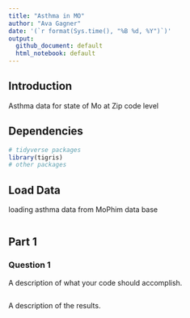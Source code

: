 ```yaml
---
title: "Asthma in MO"
author: "Ava Gagner"
date: '(`r format(Sys.time(), "%B %d, %Y")`)'
output: 
  github_document: default
  html_notebook: default 
---
```


## Introduction
Asthma data for state of Mo at Zip code level 

## Dependencies


```r
# tidyverse packages
library(tigris)
# other packages

```

## Load Data
loading asthma data from MoPhim data base

```r

```

## Part 1
### Question 1
A description of what your code should accomplish.

```r

```

A description of the results.
